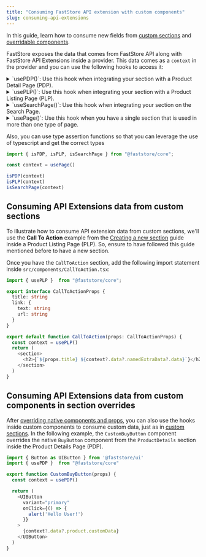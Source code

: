 ```yaml
---
title: "Consuming FastStore API extension with custom components"
slug: consuming-api-extensions
---
```


In this guide, learn how to consume new fields from [custom sections](https://developers.vtex.com/docs/guides/faststore/building-sections-creating-a-new-section) and [overridable components](https://developers.vtex.com/docs/guides/faststore/building-sections-overriding-components-and-props).

FastStore exposes the data that comes from FastStore API along with FastStore API Extensions inside a provider.
This data comes as a `context` in the provider and you can use the following hooks to access it:

<details>
<summary>`usePDP()`: Use this hook when integrating your section with a Product Detail Page (PDP).</summary>

```ts
import { usePDP } from "@faststore/core"

const context = usePDP()
```

</details>

<details>
<summary>`usePLP()`: Use this hook when integrating your section with a Product Listing Page (PLP).</summary>

```ts
import { usePLP } from "@faststore/core"

const context = usePLP()
```

</details>

<details>
<summary>`useSearchPage()`: Use this hook when integrating your section on the Search Page.</summary>

```ts
import { useSearchPage } from "@faststore/core"

const context = useSearchPage()
```

</details>

<details>
<summary>`usePage()`: Use this hook when you have a single section that is used in more than one type of page.</summary>

```ts
import { usePage } from "@faststore/core"

const context = usePage()
```

This hook returns one of the following types as context: `PDPContext`, `PLPContext`, or `SearchPageContext`, and you can decide how to handle it depending on the page that will use this hook by passing the types as generics.

```ts
import { usePage } from "@faststore/core"

const context = usePage<PLPContext | SearchPageContext>()
```

</details>

Also, you can use type assertion functions so that you can leverage the use of typescript and get the correct types

```ts
import { isPDP, isPLP, isSearchPage } from "@faststore/core";

const context = usePage()

isPDP(context)
isPLP(context)
isSearchPage(context)
```

## Consuming API Extensions data from custom sections

To illustrate how to consume API extension data from custom sections, we'll use the **Call To Action** example from the [Creating a new section](https://developers.vtex.com/docs/guides/faststore/building-sections-creating-a-new-section) guide inside a Product Listing Page (PLP).
So, ensure to have followed this guide mentioned before to have a new section.

Once you have the `CallToAction` section, add the following import statement inside `src/components/CallToAction.tsx`:

```ts src/components/CallToAction.tsx mark=1,12
import { usePLP }  from "@faststore/core";

export interface CallToActionProps {
  title: string
  link: {
    text: string
    url: string
  }
}

export default function CallToAction(props: CallToActionProps) {
  const context = usePLP()
  return (
    <section>
      <h2>{`${props.title} ${context?.data?.namedExtraData?.data}`}</h2>
    </section>
  )
}
```

## Consuming API Extensions data from custom components in section overrides

After [overriding native components and props](https://developers.vtex.com/docs/guides/faststore/building-sections-overriding-components-and-props#overriding-a-native-component), you can also use the hooks inside custom components to consume custom data, just as in [custom sections](https://developers.vtex.com/docs/guides/faststore/api-extensions-consuming-api-extensions#consuming-api-extensions-data-from-custom-sections).
In the following example, the `CustomBuyButton` component overrides the native `BuyButton` component from the `ProductDetails` section inside the Product Details Page (PDP).

```ts src/components/CustomBuyButton.tsx mark=2,5
import { Button as UIButton } from '@faststore/ui'
import { usePDP }  from "@faststore/core"

export function CustomBuyButton(props) {
  const context = usePDP()

  return (
    <UIButton
      variant="primary"
      onClick={() => {
        alert('Hello User!')
      }}
    >
      {context?.data?.product.customData}
    </UIButton>
  )
}
```
